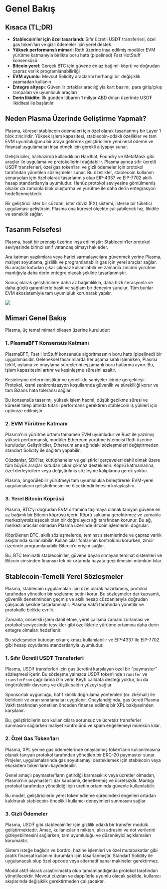 # Genel Bakış

## Kısaca (TL;DR)

* **Stablecoin’ler için özel tasarlandı**: Sıfır ücretli USD₮ transferleri, özel gas token’ları ve gizli ödemeler için yerel destek
* **Yüksek performanslı mimari**: Reth üzerine inşa edilmiş modüler EVM yürütme katmanıyla birlikte boru hattı (pipelined) Fast HotStuff konsensüsü
* **Bitcoin yerel**: Gerçek BTC için güvene en az bağımlı köprü ve doğrudan çapraz varlık programlanabilirliği
* **EVM uyumlu**: Mevcut Solidity araçlarını herhangi bir değişiklik yapmadan kullanın
* **Entegre altyapı**: Güvenilir ortaklar aracılığıyla kart basımı, para giriş/çıkış rampaları ve uyumluluk araçları
* **Derin likidite**: İlk günden itibaren 1 milyar ABD doları üzerinde USD₮ likiditesi ile başlatılır

## Neden Plasma Üzerinde Geliştirme Yapmalı?

Plasma, küresel stablecoin ödemeleri için özel olarak tasarlanmış bir Layer 1 blok zinciridir. Yüksek işlem kapasitesi, stablecoin-odaklı özellikler ve tam EVM uyumluluğunu bir araya getirerek geliştiricilere yeni nesil ödeme ve finansal uygulamaları inşa etmek için gerekli altyapıyı sunar.

Geliştiriciler, hâlihazırda kullandıkları Hardhat, Foundry ve MetaMask gibi araçlar ile uygulama ve protokollerini dağıtabilir. Plasma ayrıca sıfır ücretli USD₮ transferleri, özel gas token’ları ve gizli ödemeler için protokol tarafından yönetilen sözleşmeler sunar. Bu özellikler, stablecoin kullanım senaryoları için özel olarak tasarlanmış olup EIP-4337 ve EIP-7702 akıllı hesap standartlarıyla uyumludur. Henüz protokol seviyesine gömülmemiş olsalar da zamanla blok oluşturma ve yürütme ile daha derin entegrasyon hedeflenmektedir.

Bir geliştirici ister bir cüzdan, ister döviz (FX) sistemi, isterse bir tüketici uygulaması geliştirsin, Plasma ona küresel ölçekte çalışabilecek hız, likidite ve esneklik sağlar.

## Tasarım Felsefesi

Plasma, basit bir prensip üzerine inşa edilmiştir: Stablecoin’ler protokol seviyesinde birinci sınıf vatandaş olmayı hak eder.

Ara katman yazılımlara veya harici sarmalayıcılara güvenmek yerine Plasma, maliyet soyutlama, gizlilik ve programlanabilir gas için yerel araçlar sağlar. Bu araçlar kutudan çıkar çıkmaz kullanılabilir ve zamanla zincirin yürütme mantığıyla daha derin entegre olacak şekilde tasarlanmıştır.

Sonuç olarak geliştiricilere daha az bağımlılıkla, daha hızlı iterasyonla ve daha güçlü garantilerle basit ve sağlam bir deneyim sunulur. Tüm bunlar EVM ekosistemiyle tam uyumluluk korunarak yapılır.

![](https://mintlify.s3.us-west-1.amazonaws.com/plasma-97e11032/images/overview-table.png)

## Mimari Genel Bakış

Plasma, üç temel mimari bileşen üzerine kuruludur:

### 1. PlasmaBFT Konsensüs Katmanı

PlasmaBFT, Fast HotStuff konsensüs algoritmasının boru hattı (pipelined) bir uygulamasıdır. Geleneksel tasarımlarda her aşama sıralı işlenirken, Plasma teklif, oylama ve onaylama süreçlerini eşzamanlı boru hatlarına ayırır. Bu, işlem kapasitesini artırır ve kesinleşme süresini azaltır.

Kesinleşme deterministiktir ve genellikle saniyeler içinde gerçekleşir. Protokol, kısmi senkronizasyon koşullarında güvenlik ve sürekliliği korur ve tam Bizans hata toleransı sağlar.

Bu konsensüs tasarımı, yüksek işlem hacmi, düşük gecikme süresi ve küresel talep altında tutarlı performans gerektiren stablecoin iş yükleri için optimize edilmiştir.

### 2. EVM Yürütme Katmanı

Plasma’nın yürütme ortamı tamamen EVM uyumludur ve Rust ile yazılmış yüksek performanslı, modüler Ethereum yürütme istemcisi Reth üzerine kuruludur. Geliştiriciler, Ethereum ana ağındaki sözleşmeleri değiştirmeden standart Solidity ile dağıtım yapabilir.

Cüzdanlar, SDK’lar, kütüphaneler ve geliştirici çerçeveleri dahil olmak üzere tüm büyük araçlar kutudan çıkar çıkmaz desteklenir. Köprü katmanlarına, özel derleyicilere veya değiştirilmiş sözleşme kalıplarına gerek yoktur.

Plasma, öngörülebilir yürütmeyi tam uyumlulukla birleştirerek EVM-yerel uygulamaların geliştirilmesini ve ölçeklendirilmesini kolaylaştırır.

### 3. Yerel Bitcoin Köprüsü

Plasma, BTC’yi doğrudan EVM ortamına taşımaya olanak tanıyan güvene en az bağımlı bir Bitcoin köprüsü içerir. Köprü saklama gerektirmez ve zamanla merkeziyetsizleşecek olan bir doğrulayıcı ağı tarafından korunur. Bu ağ, merkezi aracılar olmadan Plasma üzerinde Bitcoin işlemlerini doğrular.

Köprülenen BTC, akıllı sözleşmelerde, teminat sistemlerinde ve çapraz varlık akışlarında kullanılabilir. Kullanıcılar fonlarının kontrolünü korurken, zincir üzerinde programlanabilir Bitcoin’e erişim sağlar.

Bu, BTC teminatlı stablecoin’ler, güvene dayalı olmayan teminat sistemleri ve Bitcoin cinsinden finansın tek bir ortamda hayata geçirilmesini mümkün kılar.

## Stablecoin-Temelli Yerel Sözleşmeler

Plasma, stablecoin uygulamaları için özel olarak hazırlanmış, protokol tarafından yönetilen bir sözleşme setini korur. Bu sözleşmeler dar kapsamlı, güvenlik denetiminden geçmiş ve akıllı hesap cüzdanlarıyla doğrudan çalışacak şekilde tasarlanmıştır. Plasma Vakfı tarafından yönetilir ve protokolle birlikte evrilir.

Zamanla, öncelikli işlem dahil etme, yerel çalışma zamanı zorlaması ve protokol seviyesinde teşvikler gibi özelliklerle yürütme ortamına daha derin entegre olmaları hedeflenir.

Bu sözleşmeler kutudan çıkar çıkmaz kullanılabilir ve EIP-4337 ile EIP-7702 gibi hesap soyutlama standartlarıyla uyumludur.

### 1. Sıfır Ücretli USD₮ Transferleri

Plasma, USD₮ transferleri için gas ücretini karşılayan özel bir “paymaster” sözleşmesi içerir. Bu sözleşme yalnızca USD₮ token’ında `transfer` ve `transferFrom` çağrılarına izin verir. Keyfi calldata desteği yoktur, bu da öngörülebilir davranış ve düşük saldırı yüzeyi sağlar.

Sponsorluk uygunluğu, hafif kimlik doğrulama yöntemleri (ör. zkEmail) ile belirlenir ve oran sınırlamaları uygulanır. Onaylandığında, gas ücreti Plasma Vakfı tarafından yönetilen önceden finanse edilmiş bir XPL bakiyesinden karşılanır.

Bu, geliştiricilerin son kullanıcılara sorunsuz ve ücretsiz transferler sunmasını sağlarken maliyet kontrolünü ve spam engellemeyi mümkün kılar.

### 2. Özel Gas Token’ları

Plasma, XPL yerine gas ödemelerinde onaylanmış token’ların kullanılmasına olanak tanıyan protokol tarafından yönetilen bir ERC-20 paymaster sunar. Projeler, uygulamalarında gas soyutlamayı desteklemek için stablecoin veya ekosistem token’larını kaydedebilir.

Genel amaçlı paymaster’ların getirdiği karmaşıklık veya ücretler olmadan, Plasma’nın paymaster’ı dar kapsamlı, denetlenmiş ve ücretsizdir. Mantığı protokol tarafından yönetildiği için üretim ortamında güvenle kullanılabilir.

Bu model, geliştiricilerin yerel token edinme sürecindeki engelleri ortadan kaldırarak stablecoin-öncelikli kullanıcı deneyimleri sunmasını sağlar.

### 3. Gizli Ödemeler

Plasma, USD₮ gibi stablecoin’ler için gizlilik odaklı bir transfer modülü geliştirmektedir. Amaç, kullanıcıların miktarı, alıcı adresini ve not verilerini gizleyebilmesini sağlarken, tam uyumluluğu ve düzenleyici açıklamaları korumaktır.

Sistem isteğe bağlıdır ve bordro, hazine işlemleri ve özel mutabakatlar gibi pratik finansal kullanım durumları için tasarlanmıştır. Standart Solidity ile uygulanacak olup özel opcode veya alternatif sanal makineler gerektirmez.

Modül aktif olarak araştırılmakta olup tamamlandığında protokol tarafından yönetilecektir. Mevcut cüzdan ve dapp’lerle uyumlu olacak şekilde, kullanıcı akışlarında değişiklik gerektirmeden çalışacaktır.
